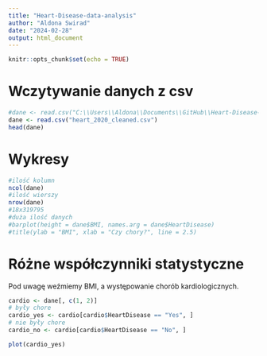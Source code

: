 ```yaml
---
title: "Heart-Disease-data-analysis"
author: "Aldona Swirad"
date: "2024-02-28"
output: html_document
---
```


```r
knitr::opts_chunk$set(echo = TRUE)
```


# Wczytywanie danych z csv
```r
#dane <- read.csv("C:\\Users\\Aldona\\Documents\\GitHub\\Heart-Disease-data-analysis\\heart_2020_cleaned.csv")
dane <- read.csv("heart_2020_cleaned.csv")
head(dane)
```

# Wykresy
```r
#ilość kolumn
ncol(dane)
#ilość wierszy
nrow(dane)
#18x319795
#duża ilość danych
#barplot(height = dane$BMI, names.arg = dane$HeartDisease)
#title(ylab = "BMI", xlab = "Czy chory?", line = 2.5)
```

# Różne współczynniki statystyczne
Pod uwagę weźmiemy BMI, a występowanie chorób kardiologicznych.
```r
cardio <- dane[, c(1, 2)]
# były chore
cardio_yes <- cardio[cardio$HeartDisease == "Yes", ]
# nie były chore
cardio_no <- cardio[cardio$HeartDisease == "No", ]

```
```r
plot(cardio_yes)

```











